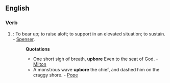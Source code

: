 ==English==

===Verb===
{{en-infl-irreg|upbear|upbears|upbearing|upbore|upbore}}

# {{transitive}}: To bear up; to raise aloft; to support in an elevated situation; to sustain. - [[Spenser]].
#:'''Quotations'''
#:*One short sigh of breath, '''upbore''' Even to the seat of God. - [[Milton]]
#:*A monstrous wave '''upbore''' the chief, and dashed him on the craggy shore. - [[Pope]]